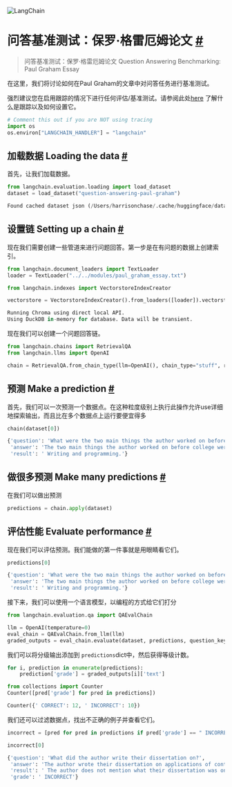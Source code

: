 

<Head>
  <script>
    {
      `(function() {
         var _hmt = _hmt || [];
(function() {
  var hm = document.createElement("script");
  hm.src = "https://hm.baidu.com/hm.js?e60fb290e204e04c5cb6f79b0ac1e697";
  var s = document.getElementsByTagName("script")[0]; 
  s.parentNode.insertBefore(hm, s);
})();
       })();`
    }
  </script>
</Head>

![LangChain](https://pica.zhimg.com/50/v2-56e8bbb52aa271012541c1fe1ceb11a2_r.gif)






问答基准测试：保罗·格雷厄姆论文
 [#](#question-answering-benchmarking-paul-graham-essay "Permalink to this headline")
==========================================================================================================================================

> 问答基准测试：保罗·格雷厄姆论文  Question Answering Benchmarking: Paul Graham Essay

在这里，我们将讨论如何在Paul Graham的文章中对问答任务进行基准测试。





强烈建议您在启用跟踪的情况下进行任何评估/基准测试。请参阅此处[here](https://langchain.readthedocs.io/en/latest/tracing) 了解什么是跟踪以及如何设置它。




```python
# Comment this out if you are NOT using tracing
import os
os.environ["LANGCHAIN_HANDLER"] = "langchain"

```







加载数据 Loading the data
 [#](#loading-the-data "Permalink to this headline")
-----------------------------------------------------------------------



首先，让我们加载数据。






```python
from langchain.evaluation.loading import load_dataset
dataset = load_dataset("question-answering-paul-graham")

```








```python
Found cached dataset json (/Users/harrisonchase/.cache/huggingface/datasets/LangChainDatasets___json/LangChainDatasets--question-answering-paul-graham-76e8f711e038d742/0.0.0/0f7e3662623656454fcd2b650f34e886a7db4b9104504885bd462096cc7a9f51)

```






设置链  Setting up a chain
 [#](#setting-up-a-chain "Permalink to this headline")
---------------------------------------------------------------------------


现在我们需要创建一些管道来进行问题回答。第一步是在有问题的数据上创建索引。






```python
from langchain.document_loaders import TextLoader
loader = TextLoader("../../modules/paul_graham_essay.txt")

```










```python
from langchain.indexes import VectorstoreIndexCreator

```










```python
vectorstore = VectorstoreIndexCreator().from_loaders([loader]).vectorstore

```








```python
Running Chroma using direct local API.
Using DuckDB in-memory for database. Data will be transient.

```






现在我们可以创建一个问题回答链。




```python
from langchain.chains import RetrievalQA
from langchain.llms import OpenAI

```










```python
chain = RetrievalQA.from_chain_type(llm=OpenAI(), chain_type="stuff", retriever=vectorstore.as_retriever(), input_key="question")

```








预测  Make a prediction
 [#](#make-a-prediction "Permalink to this headline")
-------------------------------------------------------------------------


首先，我们可以一次预测一个数据点。在这种粒度级别上执行此操作允许use详细地探索输出，而且比在多个数据点上运行要便宜得多







```python
chain(dataset[0])

```








```python
{'question': 'What were the two main things the author worked on before college?',
 'answer': 'The two main things the author worked on before college were writing and programming.',
 'result': ' Writing and programming.'}

```








做很多预测 Make many predictions
 [#](#make-many-predictions "Permalink to this headline")
---------------------------------------------------------------------------------



在我们可以做出预测
 







```python
predictions = chain.apply(dataset)

```








评估性能  Evaluate performance
 [#](#evaluate-performance "Permalink to this headline")
-------------------------------------------------------------------------------


现在我们可以评估预测。我们能做的第一件事就是用眼睛看它们。







```python
predictions[0]

```








```python
{'question': 'What were the two main things the author worked on before college?',
 'answer': 'The two main things the author worked on before college were writing and programming.',
 'result': ' Writing and programming.'}

```





接下来，我们可以使用一个语言模型，以编程的方式给它们打分






```python
from langchain.evaluation.qa import QAEvalChain

```










```python
llm = OpenAI(temperature=0)
eval_chain = QAEvalChain.from_llm(llm)
graded_outputs = eval_chain.evaluate(dataset, predictions, question_key="question", prediction_key="result")

```



我们可以将分级输出添加到 `predictions`dict中，然后获得等级计数。




```python
for i, prediction in enumerate(predictions):
    prediction['grade'] = graded_outputs[i]['text']

```










```python
from collections import Counter
Counter([pred['grade'] for pred in predictions])

```








```python
Counter({' CORRECT': 12, ' INCORRECT': 10})

```




我们还可以过滤数据点，找出不正确的例子并查看它们。





```python
incorrect = [pred for pred in predictions if pred['grade'] == " INCORRECT"]

```










```python
incorrect[0]

```








```python
{'question': 'What did the author write their dissertation on?',
 'answer': 'The author wrote their dissertation on applications of continuations.',
 'result': ' The author does not mention what their dissertation was on, so it is not known.',
 'grade': ' INCORRECT'}

```








